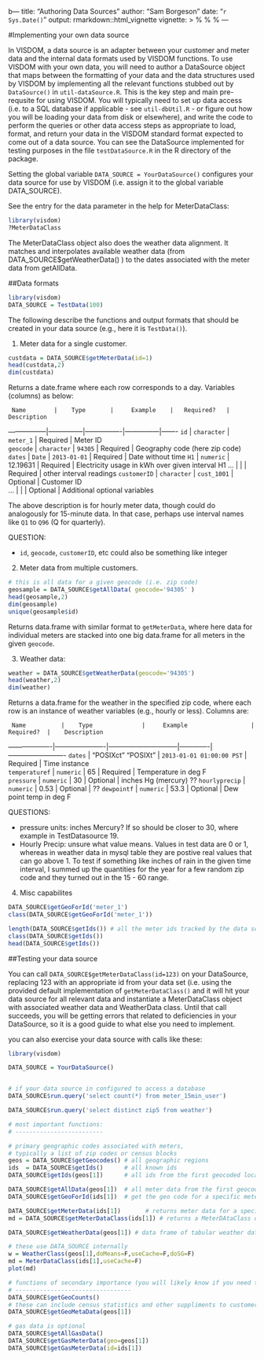 b---
title: "Authoring Data Sources"
author: "Sam Borgeson"
date: "`r Sys.Date()`"
output: rmarkdown::html_vignette
vignette: >
  %\VignetteIndexEntry{Authoring Data Sources}
  %\VignetteEngine{knitr::rmarkdown}
  %\VignetteEncoding{UTF-8}
---

#Implementing your own data source

In VISDOM, a data source is an adapter between your customer and meter data and the internal data formats used by VISDOM functions. To use VISDOM with your own data, you will need to author a DataSource object that maps between the formatting of your data and the data structures used by VISDOM by implementing all the relevant functions stubbed out by `DataSource()` in `util-dataSource.R`. This is the key step and main pre-requsite for using VISDOM. You will typically need to set up data access (i.e. to a SQL database if applicable - see `util-dbUtil.R` - or figure out how you will be loading your data from disk or elsewhere), and write the code to perform the queries or other data access steps as appropriate to load, format, and return your data in the VISDOM standard format expected to come out of a data source. You can see the DataSource implemented for testing purposes in the file `testDataSource.R` in the R directory of the package.

Setting the global variable `DATA_SOURCE = YourDataSource()` configures your data source for use by VISDOM (i.e. assign it to the global variable DATA_SOURCE).

See the entry for the data parameter in the help for MeterDataClass:

```r
library(visdom)
?MeterDataClass
```


The MeterDataClass object also does the weather data alignment. It matches and interpolates available weather data (from DATA_SOURCE$getWeatherData() ) to the dates associated with the meter data from getAllData.

##Data formats

```r
library(visdom)
DATA_SOURCE = TestData(100)
```

The following describe the functions and output formats that should be created in your data source (e.g., here it is `TestData()`).

1. Meter data for a single customer.

```r
custdata = DATA_SOURCE$getMeterData(id=1)
head(custdata,2)
dim(custdata)
```

Returns a date.frame where each row corresponds to a day.  Variables (columns) as below:
 
     Name        |    Type       |     Example    |   Required?   |    Description
-----------------|---------------|----------------|---------------|-------
    `id`         |  `character`  |   `meter_1`    |   Required    |          Meter ID   
    `geocode`    |  `character`  |   `94305`      |   Required    |     Geography code (here zip code)  
    `dates`      |  `Date`       |  `2013-01-01`  |   Required    |     Date without time 
    `H1`         |  `numeric`    |    12.19631    |   Required    |   Electricity usage in kWh over given interval H1
    ...          |               |                |   Required    |   other interval readings
    `customerID` |  `character`  |  `cust_1001`   |   Optional    |     Customer ID        
    ...          |               |                |   Optional    |     Additional optional variables 

The above description is for hourly meter data, though could do analogously for 15-minute data.  In that case, perhaps use interval names like `Q1` to `Q96` (Q for quarterly).

QUESTION:

* `id`, `geocode`, `customerID`, etc could also be something like integer

2. Meter data from multiple customers.

```r
# this is all data for a given geocode (i.e. zip code)
geosample = DATA_SOURCE$getAllData( geocode='94305' )
head(geosample,2)
dim(geosample)
unique(geosample$id)
```

Returns data.frame with similar format to `getMeterData`, where here data for individual meters are stacked into one big data.frame for all meters in the given `geocode`.

3. Weather data: 

```r
weather = DATA_SOURCE$getWeatherData(geocode='94305')
head(weather,2)
dim(weather)
```

Returns a data.frame for the weather in the specified zip code, where each row is an instance of weather variables (e.g., hourly or less).  Columns are:

     Name          |    Type              |     Example                  |  Required?  |    Description
-------------------|----------------------|------------------------------|-------------|-------------------------
    `dates`        |  "POSIXct" "POSIXt"  |   `2013-01-01 01:00:00 PST`  |  Required   | Time instance   
    `temperaturef` |  `numeric`           |   65                         |  Required   | Temperature in deg F  
    `pressure`     |  `numeric`           |   30                         |  Optional   |  inches Hg (mercury) ??
    `hourlyprecip` |  `numeric`           |  0.53                        |  Optional   |  ??
    `dewpointf`    |  `numeric`           |   53.3                       |  Optional   | Dew point temp in deg F          

QUESTIONS:

* pressure units: inches Mercury?  If so should be closer to 30, where example in TestDatasource 19.
* Hourly Precip: unsure what value means.  Values in test data are 0 or 1, whereas in weather data in mysql table they are postive real values that can go above 1.  To test if something like inches of rain in the given time interval, I summed up the quantities for the year for a few random zip code and they turned out in the 15 - 60 range.

4. Misc capabilites

```r
DATA_SOURCE$getGeoForId('meter_1')
class(DATA_SOURCE$getGeoForId('meter_1'))
```

```r
length(DATA_SOURCE$getIds()) # all the meter ids tracked by the data source
class(DATA_SOURCE$getIds())
head(DATA_SOURCE$getIds())
```

##Testing your data source

You can call `DATA_SOURCE$getMeterDataClass(id=123)` on your DataSource, replacing 123 with an appropriate id from your data set (i.e. using the provided default implementation of `getMeterDataClass()` and it will hit your data source for all relevant data and instantiate a MeterDataClass object with associated weather data and WeatherData class. Until that call succeeds, you will be getting errors that related to deficiencies in your DataSource, so it is a good guide to what else you need to implement.

you can also exercise your data source with calls like these:

```r
library(visdom)

DATA_SOURCE = YourDataSource()


# if your data source in configured to access a database
DATA_SOURCE$run.query('select count(*) from meter_15min_user')

DATA_SOURCE$run.query('select distinct zip5 from weather')

# most important functions:
# -------------------------

# primary geographic codes associated with meters,
# typically a list of zip codes or census blocks
geos = DATA_SOURCE$getGeocodes() # all geographic regions
ids  = DATA_SOURCE$getIds()      # all known ids
DATA_SOURCE$getIds(geos[1])      # all ids from the first geocoded location

DATA_SOURCE$getAllData(geos[1])  # all meter data from the first geocoded region
DATA_SOURCE$getGeoForId(ids[1])  # get the geo code for a specific meterId

DATA_SOURCE$getMeterData(ids[1])       # returns meter data for a specific meterId
md = DATA_SOURCE$getMeterDataClass(ids[1]) # returns a MeterDAtaClass object, with weather data, etc.

DATA_SOURCE$getWeatherData(geos[1]) # data frame of tabular weather data for a geo location

# these use DATA_SOURCE internally
w = WeatherClass(geos[1],doMeans=F,useCache=F,doSG=F)
md = MeterDataClass(ids[1],useCache=F)
plot(md)

# functions of secondary importance (you will likely know if you need these)
# ---------------------------------
DATA_SOURCE$getGeoCounts()
# these can include census statistics and other suppliments to customer meter data
DATA_SOURCE$getGeoMetaData(geos[1]) 

# gas data is optional
DATA_SOURCE$getAllGasData()
DATA_SOURCE$getGasMeterData(geo=geos[1])
DATA_SOURCE$getGasMeterData(id=ids[1])

```
